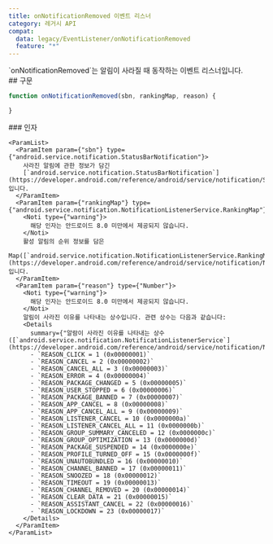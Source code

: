 ```yaml
---
title: onNotificationRemoved 이벤트 리스너
category: 레거시 API
compat:
  data: legacy/EventListener/onNotificationRemoved
  feature: "*"
---
```


<Section>
  `onNotificationRemoved`는 알림이 사라질 때 동작하는 이벤트 리스너입니다.
</Section>
<Section>
  ## 구문

  ~~~js
  function onNotificationRemoved(sbn, rankingMap, reason) {

  }
  ~~~

  <Section>
    ### 인자

    <ParamList>
      <ParamItem param={"sbn"} type={"android.service.notification.StatusBarNotification"}>
        사라진 알림에 관한 정보가 담긴
        [`android.service.notification.StatusBarNotification`](https://developer.android.com/reference/android/service/notification/StatusBarNotification)입니다.
      </ParamItem>
      <ParamItem param={"rankingMap"} type={"android.service.notification.NotificationListenerService.RankingMap"}>
        <Noti type={"warning"}>
          해당 인자는 안드로이드 8.0 미만에서 제공되지 않습니다.
        </Noti>
        활성 알림의 순위 정보를 담은
        Map([`android.service.notification.NotificationListenerService.RankingMap`](https://developer.android.com/reference/android/service/notification/NotificationListenerService))입니다.
      </ParamItem>
      <ParamItem param={"reason"} type={"Number"}>
        <Noti type={"warning"}>
          해당 인자는 안드로이드 8.0 미만에서 제공되지 않습니다.
        </Noti>
        알림이 사라진 이유를 나타내는 상수입니다. 관련 상수는 다음과 같습니다:
        <Details
          summary={"알람이 사라진 이유를 나타내는 상수 ([`android.service.notification.NotificationListenerService`](https://developer.android.com/reference/android/service/notification/NotificationListenerService))"}>
          - `REASON_CLICK = 1 (0x00000001)`
          - `REASON_CANCEL = 2 (0x00000002)`
          - `REASON_CANCEL_ALL = 3 (0x00000003)`
          - `REASON_ERROR = 4 (0x00000004)`
          - `REASON_PACKAGE_CHANGED = 5 (0x00000005)`
          - `REASON_USER_STOPPED = 6 (0x00000006)`
          - `REASON_PACKAGE_BANNED = 7 (0x00000007)`
          - `REASON_APP_CANCEL = 8 (0x00000008)`
          - `REASON_APP_CANCEL_ALL = 9 (0x00000009)`
          - `REASON_LISTENER_CANCEL = 10 (0x0000000a)`
          - `REASON_LISTENER_CANCEL_ALL = 11 (0x0000000b)`
          - `REASON_GROUP_SUMMARY_CANCELED = 12 (0x0000000c)`
          - `REASON_GROUP_OPTIMIZATION = 13 (0x0000000d)`
          - `REASON_PACKAGE_SUSPENDED = 14 (0x0000000e)`
          - `REASON_PROFILE_TURNED_OFF = 15 (0x0000000f)`
          - `REASON_UNAUTOBUNDLED = 16 (0x00000010)`
          - `REASON_CHANNEL_BANNED = 17 (0x00000011)`
          - `REASON_SNOOZED = 18 (0x00000012)`
          - `REASON_TIMEOUT = 19 (0x00000013)`
          - `REASON_CHANNEL_REMOVED = 20 (0x00000014)`
          - `REASON_CLEAR_DATA = 21 (0x00000015)`
          - `REASON_ASSISTANT_CANCEL = 22 (0x00000016)`
          - `REASON_LOCKDOWN = 23 (0x00000017)`
        </Details>
      </ParamItem>
    </ParamList>
  </Section>
</Section>